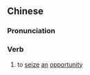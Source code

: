 {{also|乘间}}
==Chinese==
{{zh-forms|s=乘间}}

===Pronunciation===
{{zh-pron
|m=chéngjiàn
|cat=v
}}

===Verb===
{{zh-verb}}

# {{lb|zh|archaic}} to [[seize]] [[an]] [[opportunity]]